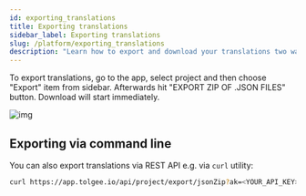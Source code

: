 ```yaml
---
id: exporting_translations
title: Exporting translations
sidebar_label: Exporting translations
slug: /platform/exporting_translations
description: "Learn how to export and download your translations two ways: from Tolgee App and via command line (via REST API e.g. via curl utility)."
---
```


To export translations, go to the app, select project and then choose "Export" item from sidebar.
Afterwards hit "EXPORT ZIP OF .JSON FILES" button. Download will start immediately.

![img](../../static/img/docs/platform/project_menu_export.png)

## Exporting via command line

You can also export translations via REST API e.g. via `curl` utility:

```bash
curl https://app.tolgee.io/api/project/export/jsonZip?ak=<YOUR_API_KEY> --output data.zip
```
